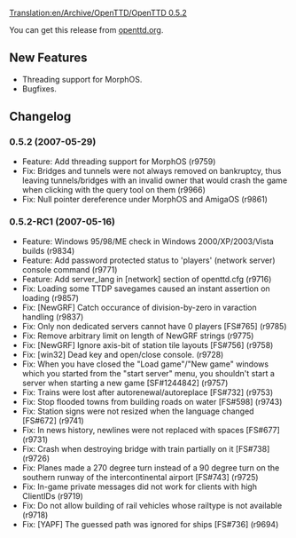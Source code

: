 [[Translation:en/Archive/OpenTTD/OpenTTD 0.5.2]]


{{en/Archive/OpenTTD/NaviPrevNext|prev=en/Archive/OpenTTD/OpenTTD 0.5.1|next=en/Archive/OpenTTD/OpenTTD 0.5.3|date=2007-05-29}}

You can get this release from [http://www.openttd.org/en/download-stable/0.5.2 openttd.org].

==New Features==
* Threading support for MorphOS.
* Bugfixes.

==Changelog==
===0.5.2 (2007-05-29)===
* Feature: Add threading support for MorphOS (r9759)
* Fix: Bridges and tunnels were not always removed on bankruptcy, thus leaving tunnels/bridges with an invalid owner that would crash the game when clicking with the query tool on them (r9966)
* Fix: Null pointer dereference under MorphOS and AmigaOS (r9861)

===0.5.2-RC1 (2007-05-16)===
* Feature: Windows 95/98/ME check in Windows 2000/XP/2003/Vista builds (r9834)
* Feature: Add password protected status to 'players' (network server) console command (r9771)
* Feature: Add server_lang in [network] section of openttd.cfg (r9716)
* Fix: Loading some TTDP savegames caused an instant assertion on loading (r9857)
* Fix: [NewGRF] Catch occurance of division-by-zero in varaction handling (r9837)
* Fix: Only non dedicated servers cannot have 0 players [FS#765] (r9785)
* Fix: Remove arbitrary limit on length of NewGRF strings (r9775)
* Fix: [NewGRF] Ignore axis-bit of station tile layouts [FS#756] (r9758)
* Fix: [win32] Dead key and open/close console. (r9728)
* Fix: When you have closed the "Load game"/"New game" windows which you started from the "start server" menu, you shouldn't start a server when starting a new game [SF#1244842] (r9757)
* Fix: Trains were lost after autorenewal/autoreplace [FS#732] (r9753)
* Fix: Stop flooded towns from building roads on water [FS#598] (r9743)
* Fix: Station signs were not resized when the language changed [FS#672] (r9741)
* Fix: In news history, newlines were not replaced with spaces [FS#677] (r9731)
* Fix: Crash when destroying bridge with train partially on it [FS#738] (r9726)
* Fix: Planes made a 270 degree turn instead of a 90 degree turn on the southern runway of the intercontinental airport [FS#743] (r9725)
* Fix: In-game private messages did not work for clients with high ClientIDs (r9719)
* Fix: Do not allow building of rail vehicles whose railtype is not available (r9718)
* Fix: [YAPF] The guessed path was ignored for ships [FS#736] (r9694)
